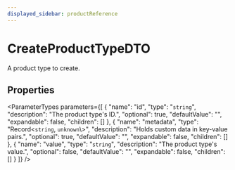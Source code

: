 ```yaml
---
displayed_sidebar: productReference
---
```



# CreateProductTypeDTO

A product type to create.

## Properties

<ParameterTypes parameters={[
  {
    "name": "id",
    "type": "`string`",
    "description": "The product type's ID.",
    "optional": true,
    "defaultValue": "",
    "expandable": false,
    "children": []
  },
  {
    "name": "metadata",
    "type": "Record<`string`, `unknown`\\>",
    "description": "Holds custom data in key-value pairs.",
    "optional": true,
    "defaultValue": "",
    "expandable": false,
    "children": []
  },
  {
    "name": "value",
    "type": "`string`",
    "description": "The product type's value.",
    "optional": false,
    "defaultValue": "",
    "expandable": false,
    "children": []
  }
]} />
